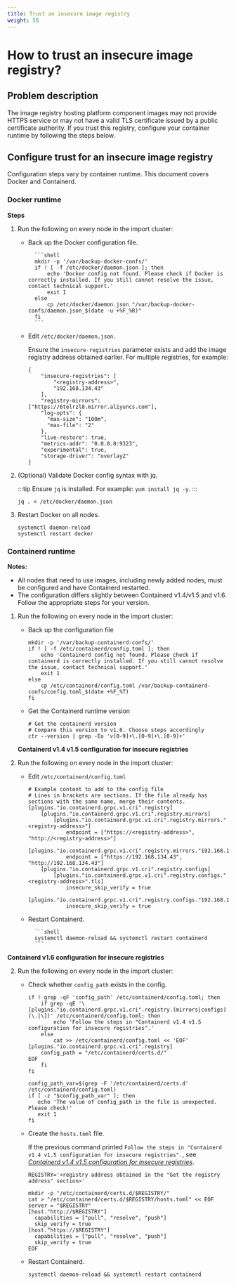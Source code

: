 ```yaml
---
title: Trust an insecure image registry
weight: 50
---
```


# How to trust an insecure image registry?

## Problem description

The image registry hosting platform component images may not provide HTTPS service or may not have a valid TLS certificate issued by a public certificate authority. If you trust this registry, configure your container runtime by following the steps below.

## Configure trust for an insecure image registry

Configuration steps vary by container runtime. This document covers Docker and Containerd.

### Docker runtime

**Steps**

1. Run the following on every node in the import cluster:

    - Back up the Docker configuration file.

            ```shell
            mkdir -p '/var/backup-docker-confs/'
            if ! [ -f /etc/docker/daemon.json ]; then
                echo 'Docker config not found. Please check if Docker is correctly installed. If you still cannot resolve the issue, contact technical support.'
                exit 1
            else
                cp /etc/docker/daemon.json "/var/backup-docker-confs/daemon.json_$(date -u +%F_%R)"
            fi
            ```

    - Edit `/etc/docker/daemon.json`.

        Ensure the `insecure-registries` parameter exists and add the image registry address obtained earlier.
        For multiple registries, for example:
        ```shell
        {
            "insecure-registries": [
                "<registry-address>",
                "192.168.134.43"
            ],
            "registry-mirrors": ["https://6telrzl8.mirror.aliyuncs.com"],
            "log-opts": {
              "max-size": "100m",
              "max-file": "2"
            },
            "live-restore": true,
            "metrics-addr": "0.0.0.0:9323",
            "experimental": true,
            "storage-driver": "overlay2"
        }
        ```

2. (Optional) Validate Docker config syntax with jq.

    :::tip
    Ensure `jq` is installed. For example: `yum install jq -y`.
    :::

    ```shell
    jq . < /etc/docker/daemon.json
    ```

3. Restart Docker on all nodes.

    ```shell
    systemctl daemon-reload
    systemctl restart docker
    ```

### Containerd runtime

**Notes:**

- All nodes that need to use images, including newly added nodes, must be configured and have Containerd restarted.
- The configuration differs slightly between Containerd v1.4/v1.5 and v1.6. Follow the appropriate steps for your version.

1. Run the following on every node in the import cluster:

    - Back up the configuration file

        ```shell
        mkdir -p '/var/backup-containerd-confs/'
        if ! [ -f /etc/containerd/config.toml ]; then
            echo 'Containerd config not found. Please check if containerd is correctly installed. If you still cannot resolve the issue, contact technical support.'
            exit 1
        else
            cp /etc/containerd/config.toml /var/backup-containerd-confs/config.toml_$(date +%F_%T)
        fi
        ```

    - Get the Containerd runtime version

        ```shell
        # Get the containerd version
        # Compare this version to v1.6. Choose steps accordingly
        ctr --version | grep -Eo 'v[0-9]+\.[0-9]+\.[0-9]+'
        ```

    <span id="containerd-less-than-v1.6"><strong>Containerd v1.4 v1.5 configuration for insecure registries</strong></span>

2. Run the following on every node in the import cluster:

    - Edit `/etc/containerd/config.toml`

        ```shell
        # Example content to add to the config file
        # Lines in brackets are sections. If the file already has sections with the same name, merge their contents.
        [plugins."io.containerd.grpc.v1.cri".registry]
            [plugins."io.containerd.grpc.v1.cri".registry.mirrors]
                [plugins."io.containerd.grpc.v1.cri".registry.mirrors."<registry-address>"]
                    endpoint = ["https://<registry-address>", "http://<registry-address>"]
                [plugins."io.containerd.grpc.v1.cri".registry.mirrors."192.168.134.43"]
                    endpoint = ["https://192.168.134.43", "http://192.168.134.43"]
            [plugins."io.containerd.grpc.v1.cri".registry.configs]
                [plugins."io.containerd.grpc.v1.cri".registry.configs."<registry-address>".tls]
                    insecure_skip_verify = true
                [plugins."io.containerd.grpc.v1.cri".registry.configs."192.168.134.43".tls]
                    insecure_skip_verify = true
        ```

    - Restart Containerd.

            ```shell
            systemctl daemon-reload && systemctl restart containerd
            ```

<span id="containerd-greater-than-or-equal-v1.6"><strong>Containerd v1.6 configuration for insecure registries</strong></span>

2. Run the following on every node in the import cluster:

    - Check whether `config_path` exists in the config.

        ```shell
        if ! grep -qF 'config_path' /etc/containerd/config.toml; then
            if grep -qE '\[plugins."io.containerd.grpc.v1.cri".registry.(mirrors|configs)(\.|\])' /etc/containerd/config.toml; then
                echo 'Follow the steps in "Containerd v1.4 v1.5 configuration for insecure registries".'
            else
                cat >> /etc/containerd/config.toml << 'EOF'
        [plugins."io.containerd.grpc.v1.cri".registry]
            config_path = "/etc/containerd/certs.d/"
        EOF
            fi
        fi

        config_path_var=$(grep -F '/etc/containerd/certs.d' /etc/containerd/config.toml)
        if [ -z "$config_path_var" ]; then
           echo 'The value of config_path in the file is unexpected. Please check!'
           exit 1
        fi
        ```

    - Create the `hosts.toml` file.

        If the previous command printed `Follow the steps in "Containerd v1.4 v1.5 configuration for insecure registries".`, see <a href="#containerd-less-than-v1.6"><i>Containerd v1.4 v1.5 configuration for insecure registries</i></a>.

        ```shell
        REGISTRY='<registry address obtained in the "Get the registry address" section>'    

        mkdir -p "/etc/containerd/certs.d/$REGISTRY/"
        cat > "/etc/containerd/certs.d/$REGISTRY/hosts.toml" << EOF
        server = "$REGISTRY"
        [host."http://$REGISTRY"]
          capabilities = ["pull", "resolve", "push"]
          skip_verify = true
        [host."https://$REGISTRY"]
          capabilities = ["pull", "resolve", "push"]
          skip_verify = true
        EOF
        ```

    - Restart Containerd.

        ```shell
        systemctl daemon-reload && systemctl restart containerd
        ```


